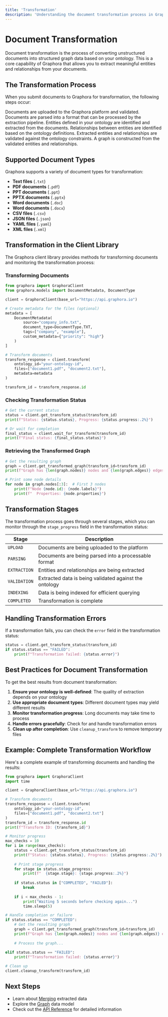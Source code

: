 ```yaml
---
title: 'Transformation'
description: 'Understanding the document transformation process in Graphora'
---
```


# Document Transformation

Document transformation is the process of converting unstructured documents into structured graph data based on your ontology. This is a core capability of Graphora that allows you to extract meaningful entities and relationships from your documents.

## The Transformation Process

When you submit documents to Graphora for transformation, the following steps occur:

<Steps>
  <Step title="Document Upload">
    Documents are uploaded to the Graphora platform and validated.
  </Step>
  <Step title="Parsing">
    Documents are parsed into a format that can be processed by the extraction pipeline.
  </Step>
  <Step title="Entity Extraction">
    Entities defined in your ontology are identified and extracted from the documents.
  </Step>
  <Step title="Relationship Extraction">
    Relationships between entities are identified based on the ontology definitions.
  </Step>
  <Step title="Validation">
    Extracted entities and relationships are validated against the ontology constraints.
  </Step>
  <Step title="Graph Construction">
    A graph is constructed from the validated entities and relationships.
  </Step>
</Steps>

## Supported Document Types

Graphora supports a variety of document types for transformation:

- **Text files** (`.txt`)
- **PDF documents** (`.pdf`)
- **PPT documents** (`.ppt`)
- **PPTX documents** (`.pptx`)
- **Word documents** (`.doc`)
- **Word documents** (`.docx`)
- **CSV files** (`.csv`)
- **JSON files** (`.json`)
- **YAML files** (`.yaml`)
- **XML files** (`.xml`)

## Transformation in the Client Library

The Graphora client library provides methods for transforming documents and monitoring the transformation process:

### Transforming Documents

```python
from graphora import GraphoraClient
from graphora.models import DocumentMetadata, DocumentType

client = GraphoraClient(base_url="https://api.graphora.io")

# Create metadata for the files (optional)
metadata = [
    DocumentMetadata(
        source="company_info.txt",
        document_type=DocumentType.TXT,
        tags=["company", "example"],
        custom_metadata={"priority": "high"}
    )
]

# Transform documents
transform_response = client.transform(
    ontology_id="your-ontology-id",
    files=["document1.pdf", "document2.txt"],
    metadata=metadata
)

transform_id = transform_response.id
```

### Checking Transformation Status

```python
# Get the current status
status = client.get_transform_status(transform_id)
print(f"Status: {status.status}, Progress: {status.progress:.2%}")

# Or wait for completion
final_status = client.wait_for_transform(transform_id)
print(f"Final status: {final_status.status}")
```

### Retrieving the Transformed Graph

```python
# Get the resulting graph
graph = client.get_transformed_graph(transform_id=transform_id)
print(f"Graph has {len(graph.nodes)} nodes and {len(graph.edges)} edges")

# Print some node details
for node in graph.nodes[:3]:  # First 3 nodes
    print(f"Node {node.id}: {node.labels}")
    print(f"  Properties: {node.properties}")
```

## Transformation Stages

The transformation process goes through several stages, which you can monitor through the `stage_progress` field in the transformation status:

| Stage | Description |
|-------|-------------|
| `UPLOAD` | Documents are being uploaded to the platform |
| `PARSING` | Documents are being parsed into a processable format |
| `EXTRACTION` | Entities and relationships are being extracted |
| `VALIDATION` | Extracted data is being validated against the ontology |
| `INDEXING` | Data is being indexed for efficient querying |
| `COMPLETED` | Transformation is complete |

## Handling Transformation Errors

If a transformation fails, you can check the `error` field in the transformation status:

```python
status = client.get_transform_status(transform_id)
if status.status == "FAILED":
    print(f"Transformation failed: {status.error}")
```

## Best Practices for Document Transformation

To get the best results from document transformation:

1. **Ensure your ontology is well-defined**: The quality of extraction depends on your ontology
2. **Use appropriate document types**: Different document types may yield different results
3. **Monitor transformation progress**: Long documents may take time to process
4. **Handle errors gracefully**: Check for and handle transformation errors
5. **Clean up after completion**: Use `cleanup_transform` to remove temporary files

## Example: Complete Transformation Workflow

Here's a complete example of transforming documents and handling the results:

```python
from graphora import GraphoraClient
import time

client = GraphoraClient(base_url="https://api.graphora.io")

# Transform documents
transform_response = client.transform(
    ontology_id="your-ontology-id",
    files=["document1.pdf", "document2.txt"]
)
transform_id = transform_response.id
print(f"Transform ID: {transform_id}")

# Monitor progress
max_checks = 10
for i in range(max_checks):
    status = client.get_transform_status(transform_id)
    print(f"Status: {status.status}, Progress: {status.progress:.2%}")
    
    # Print stage progress
    for stage in status.stage_progress:
        print(f"  {stage.stage}: {stage.progress:.2%}")
    
    if status.status in ["COMPLETED", "FAILED"]:
        break
        
    if i < max_checks - 1:
        print("Waiting 5 seconds before checking again...")
        time.sleep(5)

# Handle completion or failure
if status.status == "COMPLETED":
    # Get the resulting graph
    graph = client.get_transformed_graph(transform_id=transform_id)
    print(f"Graph has {len(graph.nodes)} nodes and {len(graph.edges)} edges")
    
    # Process the graph...
    
elif status.status == "FAILED":
    print(f"Transformation failed: {status.error}")

# Clean up
client.cleanup_transform(transform_id)
```

## Next Steps

- Learn about [Merging](/client/concepts/merging) extracted data
- Explore the [Graph](/client/concepts/graph) data model
- Check out the [API Reference](/client/api/client) for detailed information
